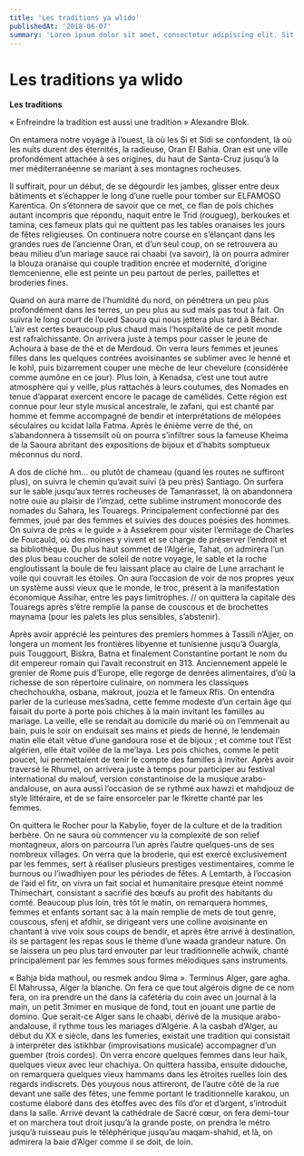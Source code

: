 ```yaml
---
title: 'Les traditions ya wlido'
publishedAt: '2018-06-07'
summary: 'Lorem ipsum dolor sit amet, consectetur adipiscing elit. Sit amet, consectetur adipiscing elit.bla bla blaLorem ipsum dolor sit amet, consectetur adipiscing elit.'
---
```


# Les traditions ya wlido

**Les traditions**

« Enfreindre la tradition est aussi une tradition » Alexandre Blok.

On entamera notre voyage à l’ouest, là où les Si et Sidi se confondent, là où les nuits durent des éternités, la radieuse, Oran El Bahia. Oran est une ville profondément attachée à ses origines, du haut de Santa-Cruz jusqu’à la mer méditerranéenne se mariant à ses montagnes rocheuses.

Il suffirait, pour un début, de se dégourdir les jambes, glisser entre deux bâtiments et s’échapper le long d’une ruelle pour tomber sur ELFAMOSO Karentica. On s’étonnera de savoir que ce met, ce flan de pois chiches autant incompris que répondu, naquit entre le Trid (rougueg), berkoukes et tamina, ces fameux plats qui ne quittent pas les tables oranaises les jours de fêtes religieuses. On continuera notre course en s’élançant dans les grandes rues de l’ancienne Oran, et d’un seul coup, on se retrouvera au beau milieu d’un mariage sauce rai chaabi (va savoir), là on pourra admirer la blouza oranaise qui couple tradition encrée et modernité, d’origine tlemcenienne, elle est peinte un peu partout de perles, paillettes et broderies fines.

Quand on aura marre de l’humidité du nord, on pénétrera un peu plus profondément dans les terres, un peu plus au sud mais pas tout à fait. On suivra le long court de l’oued Saoura qui nous jettera plus tard à Béchar. L’air est certes beaucoup plus chaud mais l’hospitalité de ce petit monde est rafraîchissante. On arrivera juste à temps pour casser le jeune de Achoura à base de thé et de Merdoud. On verra leurs femmes et jeunes filles dans les quelques contrées avoisinantes se sublimer avec le henné et le kohl, puis bizarrement couper une mèche de leur chevelure (considérée comme aumône en ce jour). Plus loin, à Kenadsa, c’est une tout autre atmosphère qui y veille, plus rattachés à leurs coutumes, des Nomades en tenue d’apparat exercent encore le pacage de camélidés. Cette région est connue pour leur style musical ancestrale, le zafani, qui est chanté par homme et femme accompagné de bendir et interprétations de mélopées séculaires ou kcidat lalla Fatma. Après le énième verre de thé, on s’abandonnera à tissemsilt où on pourra s’infiltrer sous la fameuse Kheima de la Saoura abritant des expositions de bijoux et d’habits somptueux méconnus du nord.

A dos de cliché hm… ou plutôt de chameau (quand les routes ne suffiront plus), on suivra le chemin qu’avait suivi (à peu près) Santiago. On surfera sur le sable jusqu’aux terres rocheuses de Tamanrasset, là on abandonnera notre ouïe au plaisir de l’imzad, cette sublime instrument monocorde des nomades du Sahara, les Touaregs. Principalement confectionné par des femmes, joué par des femmes et suivies des douces poésies des hommes. On suivra de près « le guide » à Assekrem pour visiter l’ermitage de Charles de Foucauld, où des moines y vivent et se charge de préserver l’endroit et sa bibliothèque. Du plus haut sommet de l’Algérie, Tahat, on admirera l’un des plus beau coucher de soleil de notre voyage, le sable et la roche engloutissant la boule de feu laissant place au claire de Lune arrachant le voile qui couvrait les étoiles. On aura l’occasion de voir de nos propres yeux un système aussi vieux que le monde, le troc, présent à la manifestation économique Assihar, entre les pays limitrophes. // on quittera la capitale des Touaregs après s’être remplie la panse de couscous et de brochettes maynama (pour les palets les plus sensibles, s’abstenir).

Après avoir apprécié les peintures des premiers hommes à Tassili n’Ajjer, on longera un moment les frontières libyenne et tunisienne jusqu’à Ouargla, puis Touggourt, Biskra, Batna et finalement Constantine portant le nom du dit empereur romain qui l’avait reconstruit en 313. Anciennement appelé le grenier de Rome puis d’Europe, elle regorge de denrées alimentaires, d’où la richesse de son répertoire culinaire, on nommera les classiques chechchoukha, osbana, makrout, jouzia et le fameux Rfis. On entendra parler de la curieuse mes’sadna, cette femme modeste d’un certain âge qui faisait du porte à porte pois chiches à la main invitant les familles au mariage. La veille, elle se rendait au domicile du marié où on l’emmenait au bain, puis le soir on enduisait ses mains et pieds de henné, le lendemain matin elle était vêtue d’une gandoura rose et de bijoux ; et comme tout l’Est algérien, elle était voilée de la me’laya. Les pois chiches, comme le petit poucet, lui permettaient de tenir le compte des familles à inviter. Après avoir traversé le Rhumel, on arrivera juste à temps pour participer au festival international du malouf, version constantinoise de la musique arabo-andalouse, on aura aussi l’occasion de se rythmé aux hawzi et mahdjouz de style littéraire, et de se faire ensorceler par le fkirette chanté par les femmes.

On quittera le Rocher pour la Kabylie, foyer de la culture et de la tradition berbère. On ne saura où commencer vu la complexité de son relief montagneux, alors on parcourra l’un après l’autre quelques-uns de ses nombreux villages. On verra que la broderie, qui est exercé exclusivement par les femmes, sert à réaliser plusieurs prestiges vestimentaires, comme le burnous ou l’iwadhiyen pour les périodes de fêtes. A Lemtarth, à l’occasion de l’aid el fitr, on vivra un fait social et humanitaire presque éteint nommé Thimechart, consistant a sacrifié des bœufs au profit des habitants du comté. Beaucoup plus loin, très tôt le matin, on remarquera hommes, femmes et enfants sortant sac à la main remplie de mets de tout genre, couscous, sfenj et afdhir, se dirigeant vers une colline avoisinante en chantant à vive voix sous coups de bendir, et après être arrivé à destination, ils se partagent les repas sous le thème d’une waada grandeur nature. On se laissera un peu plus tard envouter par leur traditionnelle achwik, chanté principalement par les femmes sous formes mélodiques sans instruments.

« Bahja bida mathoul, ou resmek andou 9ima ». Terminus Alger, gare agha. El Mahrussa, Alger la blanche. On fera ce que tout algérois digne de ce nom fera, on ira prendre un thé dans la cafétéria du coin avec un journal à la main, un petit 3mimer en musique de fond, tout en jouant une partie de domino. Que serait-ce Alger sans le chaabi, dérivé de la musique arabo-andalouse, il rythme tous les mariages d’Algérie. A la casbah d’Alger, au début du XX e siècle, dans les fumeries, existait une tradition qui consistait à interpréter des istikhbar (improvisations musicale) accompagner d’un guember (trois cordes). On verra encore quelques femmes dans leur haïk, quelques vieux avec leur chachiya. On quittera hassiba, ensuite didouche, on remarquera quelques vieux hammams dans les étroites ruelles loin des regards indiscrets. Des youyous nous attireront, de l’autre côté de la rue devant une salle des fêtes, une femme portant le traditionnelle karakou, un costume élaboré dans des étoffes avec des fils d’or et d’argent, s’introduit dans la salle. Arrivé devant la cathédrale de Sacré cœur, on fera demi-tour et on marchera tout droit jusqu’à la grande poste, on prendra le métro jusqu’à ruisseau puis le téléphérique jusqu’au maqam-shahid, et là, on admirera la baie d’Alger comme il se doit, de loin.
